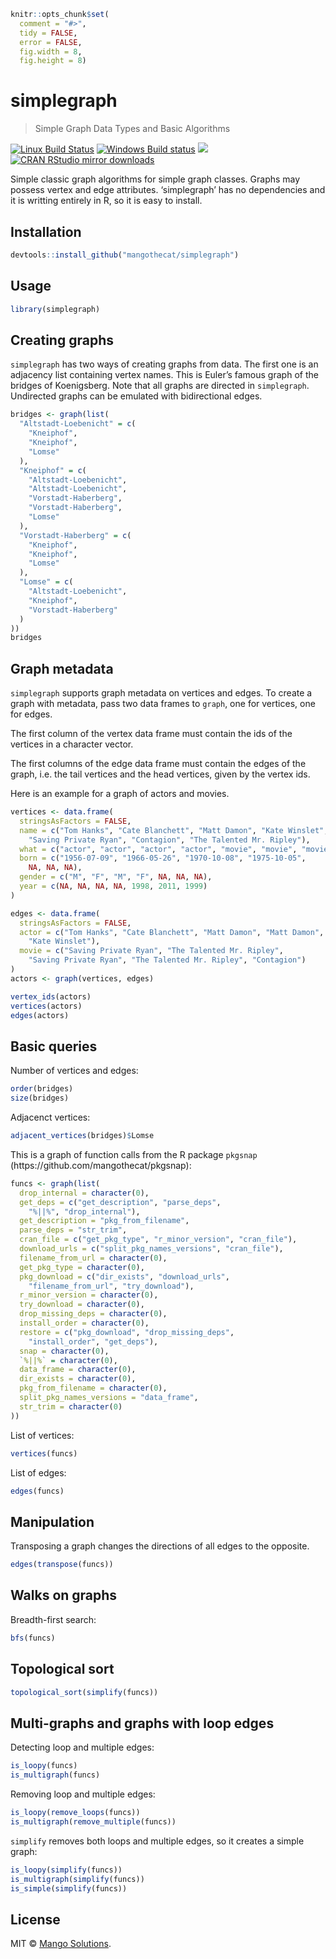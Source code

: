 
```r
knitr::opts_chunk$set(
  comment = "#>",
  tidy = FALSE,
  error = FALSE,
  fig.width = 8,
  fig.height = 8)
```

# simplegraph

> Simple Graph Data Types and Basic Algorithms

[![Linux Build Status](https://travis-ci.org/MangoTheCat/simplegraph.svg?branch=master)](https://travis-ci.org/MangoTheCat/simplegraph)
[![Windows Build status](https://ci.appveyor.com/api/projects/status/github/MangoTheCat/simplegraph?svg=true)](https://ci.appveyor.com/project/gaborcsardi/simplegraph)
[![](http://www.r-pkg.org/badges/version/simplegraph)](http://www.r-pkg.org/pkg/simplegraph)
[![CRAN RStudio mirror downloads](http://cranlogs.r-pkg.org/badges/simplegraph)](http://www.r-pkg.org/pkg/simplegraph)

Simple classic graph algorithms for simple graph classes.
Graphs may possess vertex and edge attributes. 'simplegraph' has
no dependencies and it is writting entirely in R, so it is easy to
install.

## Installation

```r
devtools::install_github("mangothecat/simplegraph")
```

## Usage

```r
library(simplegraph)
```

## Creating graphs

`simplegraph` has two ways of creating graphs from data.
The first one is an adjacency list containing vertex names.
This is Euler's famous graph of the bridges of Koenigsberg.
Note that all graphs are directed in `simplegraph`. Undirected graphs
can be emulated with bidirectional edges.

```r
bridges <- graph(list(
  "Altstadt-Loebenicht" = c(
    "Kneiphof",
    "Kneiphof",
    "Lomse"
  ),
  "Kneiphof" = c(
    "Altstadt-Loebenicht",
    "Altstadt-Loebenicht",
    "Vorstadt-Haberberg",
    "Vorstadt-Haberberg",
    "Lomse"
  ),
  "Vorstadt-Haberberg" = c(
    "Kneiphof",
    "Kneiphof",
    "Lomse"
  ),
  "Lomse" = c(
    "Altstadt-Loebenicht",
    "Kneiphof",
    "Vorstadt-Haberberg"
  )
))
bridges
```

## Graph metadata

`simplegraph` supports graph metadata on vertices and edges.
To create a graph with metadata, pass two data frames to `graph`,
one for vertices, one for edges.

The first column of the vertex data frame must contain the ids of
the vertices in a character vector.

The first columns of the edge data frame must contain the edges of
the graph, i.e. the tail vertices and the head vertices, given
by the vertex ids.

Here is an example for a graph of actors and movies.

```r
vertices <- data.frame(
  stringsAsFactors = FALSE,
  name = c("Tom Hanks", "Cate Blanchett", "Matt Damon", "Kate Winslet",
    "Saving Private Ryan", "Contagion", "The Talented Mr. Ripley"),
  what = c("actor", "actor", "actor", "actor", "movie", "movie", "movie"),
  born = c("1956-07-09", "1966-05-26", "1970-10-08", "1975-10-05",
    NA, NA, NA),
  gender = c("M", "F", "M", "F", NA, NA, NA),
  year = c(NA, NA, NA, NA, 1998, 2011, 1999)
)

edges <- data.frame(
  stringsAsFactors = FALSE,
  actor = c("Tom Hanks", "Cate Blanchett", "Matt Damon", "Matt Damon", 
    "Kate Winslet"),
  movie = c("Saving Private Ryan", "The Talented Mr. Ripley",
    "Saving Private Ryan", "The Talented Mr. Ripley", "Contagion")
)
actors <- graph(vertices, edges)
```  

```r
vertex_ids(actors)
vertices(actors)
edges(actors)
```

## Basic queries

Number of vertices and edges:

```r
order(bridges)
size(bridges)
```

Adjacenct vertices:

```r
adjacent_vertices(bridges)$Lomse
```

This is a graph of function calls from the R package `pkgsnap`
(https://github.com/mangothecat/pkgsnap):

```r
funcs <- graph(list(
  drop_internal = character(0),
  get_deps = c("get_description", "parse_deps",
    "%||%", "drop_internal"),
  get_description = "pkg_from_filename",
  parse_deps = "str_trim",
  cran_file = c("get_pkg_type", "r_minor_version", "cran_file"),
  download_urls = c("split_pkg_names_versions", "cran_file"),
  filename_from_url = character(0),
  get_pkg_type = character(0),
  pkg_download = c("dir_exists", "download_urls",
    "filename_from_url", "try_download"),
  r_minor_version = character(0),
  try_download = character(0),
  drop_missing_deps = character(0),
  install_order = character(0),
  restore = c("pkg_download", "drop_missing_deps",
    "install_order", "get_deps"),
  snap = character(0),
  `%||%` = character(0),
  data_frame = character(0),
  dir_exists = character(0),
  pkg_from_filename = character(0),
  split_pkg_names_versions = "data_frame",
  str_trim = character(0)
))
```

List of vertices:

```r
vertices(funcs)
```

List of edges:

```r
edges(funcs)
```

## Manipulation

Transposing a graph changes the directions of all edges to
the opposite.

```r
edges(transpose(funcs))
```

## Walks on graphs

Breadth-first search:

```r
bfs(funcs)
```

## Topological sort

```r
topological_sort(simplify(funcs))
```

## Multi-graphs and graphs with loop edges

Detecting loop and multiple edges:

```r
is_loopy(funcs)
is_multigraph(funcs)
```

Removing loop and multiple edges:

```r
is_loopy(remove_loops(funcs))
is_multigraph(remove_multiple(funcs))
```

`simplify` removes both loops and multiple edges, so it creates
a simple graph:

```r
is_loopy(simplify(funcs))
is_multigraph(simplify(funcs))
is_simple(simplify(funcs))
```

## License

MIT © [Mango Solutions](https://github.com/mangothecat).
